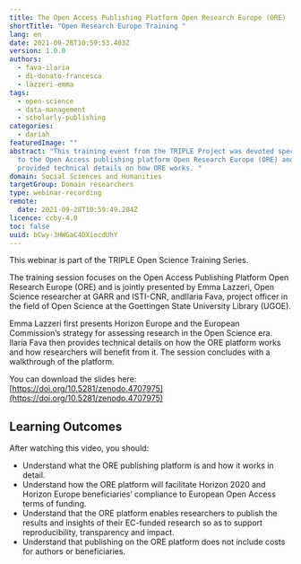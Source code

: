 ```yaml
---
title: The Open Access Publishing Platform Open Research Europe (ORE)
shortTitle: "Open Research Europe Training "
lang: en
date: 2021-09-28T10:59:53.403Z
version: 1.0.0
authors:
  - fava-ilaria
  - di-donato-francesca
  - lazzeri-emma
tags:
  - open-science
  - data-management
  - scholarly-publishing
categories:
  - dariah
featuredImage: ""
abstract: "This training event from the TRIPLE Project was devoted specifically
  to the Open Access publishing platform Open Research Europe (ORE) and it
  provided technical details on how ORE works. "
domain: Social Sciences and Humanities
targetGroup: Domain researchers
type: webinar-recording
remote:
  date: 2021-09-28T10:59:49.204Z
licence: ccby-4.0
toc: false
uuid: bCwy-3HWGaC4DXiocdUhY
---
```

This webinar is part of the TRIPLE Open Science Training Series.

The training session focuses on the Open Access Publishing Platform Open Research Europe (ORE) and is jointly presented by Emma Lazzeri, Open Science researcher at GARR and ISTI-CNR, andIlaria Fava, project officer in the field of Open Science at the Goettingen State University Library (UGOE).

Emma Lazzeri first presents Horizon Europe and the European Commission’s strategy for assessing research in the Open Science era. Ilaria Fava then provides technical details on how the ORE platform works and how researchers will benefit from it. The session concludes with a walkthrough of the platform.  

You can download the slides here: [https://doi.org/10.5281/zenodo.4707975](https://doi.org/10.5281/zenodo.4707975)

## Learning Outcomes

After watching this video, you should:

- Understand what the ORE publishing platform is and how it works in detail. 
- Understand how the ORE platform will facilitate Horizon 2020 and Horizon Europe beneficiaries’ compliance to European Open Access terms of funding. 
- Understand that the ORE platform enables researchers to publish the results and insights of their EC-funded research so as to support reproducibility, transparency and impact. 
- Understand that publishing on the ORE platform does not include costs for authors or beneficiaries.

<VideoCard provider="youtube" id="_3jpFxtKIME" title="The Open Access Publishing Platform Open Research Europe (ORE)" subtitle="Click here to view" image="images/capture-d’écran-2021-09-27-à-12.27.35.png" />